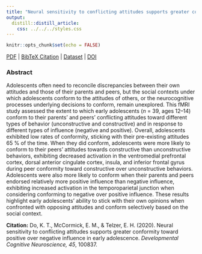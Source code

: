 ```yaml
---
title: "Neural sensitivity to conflicting attitudes supports greater conformity toward positive over negative influence in early adolescence."
output:
  distill::distill_article:
    css: ../../../styles.css
---
```


```r
knitr::opts_chunk$set(echo = FALSE)
```

[<i class="fas fa-file-download"></i> PDF](static/pubs/22-2020-DCN/22.Do-McCormick-Telzer-2020-DCN.pdf) | [<i class="fas fa-quote-left"></i><i class="fas fa-quote-right"></i> BibTeX Citation](static/pubs/22-2020-DCN/cite.bib) | [<i class="ai ai-open-data"></i> Dataset](https://neurovault.org/collections/QCNBXGZR/) | [<i class="fas fa-link"></i> DOI](https://doi.org/10.1016/j.dcn.2020.100837)

### Abstract
Adolescents often need to reconcile discrepancies between their own attitudes and those of their parents and peers, but the social contexts under which adolescents conform to the attitudes of others, or the neurocognitive processes underlying decisions to conform, remain unexplored. This fMRI study assessed the extent to which early adolescents (*n* = 39, ages 12–14) conform to their parents’ and peers’ conflicting attitudes toward different types of behavior (unconstructive and constructive) and in response to different types of influence (negative and positive). Overall, adolescents exhibited low rates of conformity, sticking with their pre-existing attitudes 65 % of the time. When they did conform, adolescents were more likely to conform to their peers’ attitudes towards constructive than unconstructive behaviors, exhibiting decreased activation in the ventromedial prefrontal cortex, dorsal anterior cingulate cortex, insula, and inferior frontal gyrus during peer conformity toward constructive over unconstructive behaviors. Adolescents were also more likely to conform when their parents and peers endorsed relatively more positive influence than negative influence, exhibiting increased activation in the temporoparietal junction when considering conforming to negative over positive influence. These results highlight early adolescents’ ability to stick with their own opinions when confronted with opposing attitudes and conform selectively based on the social context.

**Citation:** Do, K. T., McCormick, E. M., & Telzer, E. H. (2020). Neural sensitivity to conflicting attitudes supports greater conformity toward positive over negative influence in early adolescence. *Developmental Cognitive Neuroscience, 45*, 100837.